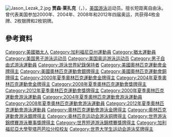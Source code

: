 {{MedalTableTop}}
{{MedalSport|男子[[游泳|游泳]]}}
{{MedalCountry|{{USA}} }}
{{MedalCompetition|[[奧林匹克運動會|奧林匹克運動會]]}}
{{MedalGold|[[2000年夏季奧林匹克運動會|2000年悉尼]]<ref>{{cite web |url=http://espn.go.com/oly/summer00/swimming/index.html |title=ESPN Sydney Swimming |accessdate=2007-07-22 |archive-date=2007-08-21 |archive-url=https://web.archive.org/web/20070821022752/http://www.espn.go.com/oly/summer00/swimming/index.html |dead-url=no }}</ref>|4x100米混合接力}}
{{MedalGold | [[2004年夏季奧林匹克運動會|2004年雅典]]<ref>{{cite web |url=http://sportsillustrated.cnn.com/olympics/2004/schedules/117BySport.html |title=2004 Olympic Games swimming results |accessdate=2007-07-22 |archive-date=2006-05-09 |archive-url=https://web.archive.org/web/20060509051921/http://sportsillustrated.cnn.com/olympics/2004/schedules/117BySport.html |dead-url=no }}</ref> | [[2004年夏季奧林匹克運動會游泳比賽|4x100米混合接力]]}}
{{MedalGold|[[2008年夏季奧林匹克運動會|2008年北京]]|[[2008年夏季奧林匹克運動會游泳比賽|4x100米自由泳接力]]}}
{{MedalGold|[[2008年夏季奧林匹克運動會|2008年北京]]|[[2008年夏季奧林匹克運動會游泳比賽|4x100米混合接力]]}}
{{MedalSilver | [[2000年夏季奧林匹克運動會|2000年悉尼]] | [[2000年夏季奧林匹克運動會游泳比賽|4x100米自由泳接力]]}}
{{MedalSilver|[[2012年夏季奥林匹克运动会|2012年倫敦]]|[[2012年夏季奧林匹克運動會男子4×100米自由泳接力比賽|4×100米自由泳接力]]}}
{{MedalBronze | 2004年雅典 | [[2004年夏季奧林匹克運動會游泳比賽|4x100米自由泳接力]]}}
{{MedalBronze | [[2008年夏季奧林匹克運動會|2008年北京]] | [[2008年夏季奧林匹克運動會游泳比賽|100米自由泳]]}}
{{MedalBottom}}
[[File:Jason_Lezak_2.jpg|thumb]]
'''贾森·莱扎克'''（{{lang-en|'''Jason Lezak'''}}，{{bd|1975年|11月12日}}），[[美国|美国]][[游泳|游泳]]运动员。擅长短距离自由泳。曾代表美国参加2000年、2004年、2008年和2012年四届奥运，共获得4枚金牌、2枚银牌和2枚铜牌。

== 參考資料 ==
{{reflist}}

{{奥林匹克运动会游泳比赛男子4×100米自由泳接力冠军}}
{{奥林匹克运动会游泳比赛男子4×100米混合泳接力冠军}}

{{Authority control}}
{{DEFAULTSORT:Lezak, Jason}}
[[Category:美國猶太人|Category:美國猶太人]]
[[Category:加利福尼亞州運動員|Category:加利福尼亞州運動員]]
[[Category:猶太運動員|Category:猶太運動員]]
[[Category:美国男子游泳运动员|Category:美国男子游泳运动员]]
[[Category:美国奥运游泳运动员|Category:美国奥运游泳运动员]]
[[Category:男子自由式游泳運動員|Category:男子自由式游泳運動員]]
[[Category:游泳世界紀錄保持者|Category:游泳世界紀錄保持者]]
[[Category:美國奧林匹克運動會金牌得主|Category:美國奧林匹克運動會金牌得主]]
[[Category:美國奧林匹克運動會銀牌得主|Category:美國奧林匹克運動會銀牌得主]]
[[Category:美國奧林匹克運動會銅牌得主|Category:美國奧林匹克運動會銅牌得主]]
[[Category:2000年夏季奧林匹克運動會金牌得主|Category:2000年夏季奧林匹克運動會金牌得主]]
[[Category:2004年夏季奧林匹克運動會金牌得主|Category:2004年夏季奧林匹克運動會金牌得主]]
[[Category:2008年夏季奧林匹克運動會獎牌得主|Category:2008年夏季奧林匹克運動會獎牌得主]]
[[Category:2012年夏季奧林匹克運動會獎牌得主|Category:2012年夏季奧林匹克運動會獎牌得主]]
[[Category:2000年夏季奧林匹克運動會游泳運動員|Category:2000年夏季奧林匹克運動會游泳運動員]]
[[Category:2004年夏季奧林匹克運動會游泳運動員|Category:2004年夏季奧林匹克運動會游泳運動員]]
[[Category:2008年夏季奧林匹克運動會游泳運動員|Category:2008年夏季奧林匹克運動會游泳運動員]]
[[Category:2012年夏季奧林匹克運動會游泳運動員|Category:2012年夏季奧林匹克運動會游泳運動員]]
[[Category:奧林匹克運動會游泳金牌得主|Category:奧林匹克運動會游泳金牌得主]]
[[Category:奧林匹克運動會游泳銀牌得主|Category:奧林匹克運動會游泳銀牌得主]]
[[Category:奥林匹克运动会游泳铜牌得主|Category:奥林匹克运动会游泳铜牌得主]]
[[Category:世界游泳錦標賽游泳賽事獎牌得主|Category:世界游泳錦標賽游泳賽事獎牌得主]]
[[Category:世界短道游泳錦標賽獎牌得主|Category:世界短道游泳錦標賽獎牌得主]]
[[Category:加利福尼亞大學聖塔芭芭拉分校校友|Category:加利福尼亞大學聖塔芭芭拉分校校友]]
[[Category:世界大学生运动会游泳奖牌得主|Category:世界大学生运动会游泳奖牌得主]]